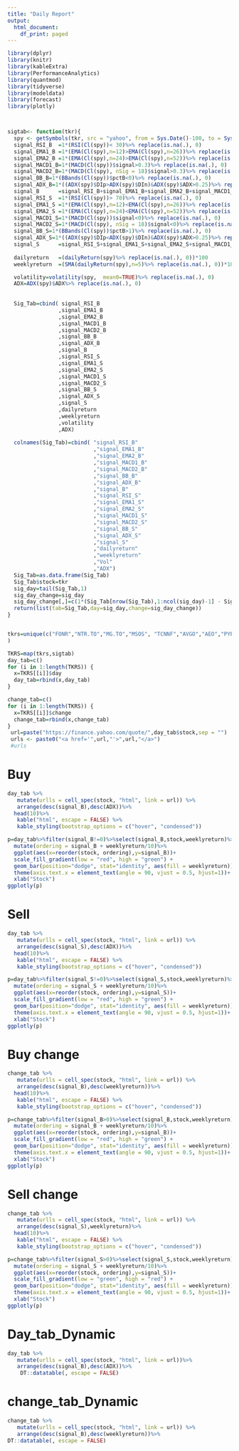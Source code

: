 ```yaml
---
title: "Daily Report"
output: 
  html_document:
    df_print: paged
---
```


```r
library(dplyr)
library(knitr)
library(kableExtra)
library(PerformanceAnalytics)
library(quantmod)
library(tidyverse)
library(modeldata)
library(forecast)
library(plotly)



sigtab<- function(tkr){
  spy <- getSymbols(tkr, src = "yahoo", from = Sys.Date()-100, to = Sys.Date(), auto.assign = FALSE)
  signal_RSI_B  =1*(RSI(Cl(spy))< 30)%>% replace(is.na(.), 0)
  signal_EMA1_B =1*(EMA(Cl(spy),n=12)>EMA(Cl(spy),n=26))%>% replace(is.na(.), 0)
  signal_EMA2_B =1*(EMA(Cl(spy),n=24)>EMA(Cl(spy),n=52))%>% replace(is.na(.), 0)
  signal_MACD1_B=1*(MACD(Cl(spy))$signal>0.3)%>% replace(is.na(.), 0)
  signal_MACD2_B=1*(MACD(Cl(spy), nSig = 18)$signal>0.3)%>% replace(is.na(.), 0)
  signal_BB_B=1*(BBands(Cl(spy))$pctB<0)%>% replace(is.na(.), 0)
  signal_ADX_B=1*((ADX(spy)$DIp>ADX(spy)$DIn)&ADX(spy)$ADX>0.25)%>% replace(is.na(.), 0)
  signal_B      =signal_RSI_B+signal_EMA1_B+signal_EMA2_B+signal_MACD1_B+signal_MACD2_B+signal_BB_B+signal_ADX_B
  signal_RSI_S  =1*(RSI(Cl(spy))> 70)%>% replace(is.na(.), 0)
  signal_EMA1_S =1*(EMA(Cl(spy),n=12)<EMA(Cl(spy),n=26))%>% replace(is.na(.), 0)
  signal_EMA2_S =1*(EMA(Cl(spy),n=24)<EMA(Cl(spy),n=52))%>% replace(is.na(.), 0)
  signal_MACD1_S=1*(MACD(Cl(spy))$signal<0)%>% replace(is.na(.), 0)
  signal_MACD2_S=1*(MACD(Cl(spy), nSig = 18)$signal<0)%>% replace(is.na(.), 0)
  signal_BB_S=1*(BBands(Cl(spy))$pctB>1)%>% replace(is.na(.), 0)
  signal_ADX_S=1*((ADX(spy)$DIp<ADX(spy)$DIn)&ADX(spy)$ADX>0.25)%>% replace(is.na(.), 0)
  signal_S      =signal_RSI_S+signal_EMA1_S+signal_EMA2_S+signal_MACD1_S+signal_MACD2_S+signal_BB_S+signal_ADX_S
  
  dailyreturn   =(dailyReturn(spy)%>% replace(is.na(.), 0))*100
  weeklyreturn  =(SMA(dailyReturn(spy),n=5)%>% replace(is.na(.), 0))*100

  volatility=volatility(spy,  mean0=TRUE)%>% replace(is.na(.), 0)
  ADX=ADX(spy)$ADX%>% replace(is.na(.), 0)
  
  
  Sig_Tab=cbind( signal_RSI_B  
                ,signal_EMA1_B 
                ,signal_EMA2_B 
                ,signal_MACD1_B
                ,signal_MACD2_B
                ,signal_BB_B
                ,signal_ADX_B
                ,signal_B      
                ,signal_RSI_S  
                ,signal_EMA1_S 
                ,signal_EMA2_S 
                ,signal_MACD1_S
                ,signal_MACD2_S
                ,signal_BB_S
                ,signal_ADX_S
                ,signal_S      
                ,dailyreturn   
                ,weeklyreturn
                ,volatility
                ,ADX)
  
  colnames(Sig_Tab)=cbind( "signal_RSI_B"
                           ,"signal_EMA1_B" 
                           ,"signal_EMA2_B" 
                           ,"signal_MACD1_B"
                           ,"signal_MACD2_B"
                           ,"signal_BB_B"
                           ,"signal_ADX_B"
                           ,"signal_B"      
                           ,"signal_RSI_S"  
                           ,"signal_EMA1_S" 
                           ,"signal_EMA2_S" 
                           ,"signal_MACD1_S"
                           ,"signal_MACD2_S"
                           ,"signal_BB_S"
                           ,"signal_ADX_S"
                           ,"signal_S"      
                           ,"dailyreturn"   
                           ,"weeklyreturn"
                           ,"Vol"
                           ,"ADX")
  Sig_Tab=as.data.frame(Sig_Tab)
  Sig_Tab$stock=tkr
  sig_day=tail(Sig_Tab,1)
  sig_day_change=sig_day
  sig_day_change[,]=c(1*(Sig_Tab[nrow(Sig_Tab),1:ncol(sig_day)-1] - Sig_Tab[nrow(Sig_Tab)-1,1:ncol(sig_day)-1]),tkr)
  return(list(tab=Sig_Tab,day=sig_day,change=sig_day_change))
}



```


```r
tkrs=unique(c("FONR","NTR.TO","MG.TO","MSOS", "TCNNF","AVGO","AEO","PYPL","DPZ","TSM","FVRR","STNE","GRWG","DOCU","ESPO","VEEV","OKTA","CWH","TWOU","MAXR","COST","NTSX","MA","V","LUMN","BTI","CLX","TRP.TO","RSI.TO","LSPD.TO","ATE.TO","EDGE.TO","ZEO.TO","ZRE.TO","RCI-B.TO","BTO.TO","ABX.TO","NWH-UN.TO","SJR-B.TO","IHI","XEG.TO","XMA.TO","XIN.TO","XMD.TO","XIT.TO","SU.TO","MFC.TO","TRP.TO","T.TO","BEPC.TO","KL.TO","CGL.TO","SKYY","RNW.TO","PSI","ICLN","ARKK","ETHQ.TO","RSI.TO","LSPD.TO","ATE.TO","LIFE.TO","MCHI","XCH.TO","IHF","ZEO.TO","XGD.TO","ZRE.TO","HACK","RCI-B.TO","BTO.TO","ABX.TO","NWH-UN.TO","XTR.TO","XEG.TO","XMA.TO","XIN.TO","XMD.TO","XIT.TO","BIP-UN.TO","AP-UN.TO","RTH","TAN","PBD","EMQQ","KGRN","VDY.TO","ROBO","BLDP.TO","AC.TO","DGRO","BCE.TO","ATZ.TO","ARRY","ZCH.TO","REI-UN.TO","BB.TO","GNOM","ARKG","VGRO.TO","SCHD","WCN.TO","RBA.TO","VRE.TO","XDSR.TO","BEP-UN.TO","XEQT.TO","XQQ.TO","VFV.TO","CNR.TO","XUH.TO","XUU.TO","PSI","IGV","PSJ","SOXX","IHI","IVW","XST.TO","XUT.TO","CPX.TO","HXS.TO","HXQ.TO","XHC.TO","BNS.TO","TD.TO","ENB.TO","CNQ.TO","RY.TO","CSIQ","PLTR","TGT","BMO","C","BTI","ETHQ.TO","RSI.TO","GDNP.V","LSPD.TO","ATE.TO","EDGE.TO","ZEO.TO","ZRE.TO","RCI-B.TO","BTO.TO","ABX.TO","NWH-UN.TO","SJR-B.TO","IHI","XEG.TO","XMA.TO","XIN.TO","XMD.TO","XIT.TO","SU.TO","MFC.TO","TRP.TO","T.TO","BEPC.TO","KL.TO","CGL.TO","SKYY","RNW.TO","PSI","ICLN","HEO.V","ARKK","BNS.TO","TD.TO","ENB.TO","CNQ.TO","RY.TO","CSIQ","PLTR","TGT","BMO","C","BTI","ETHQ.TO","RSI.TO","GDNP.V","LSPD.TO","ATE.TO","IPA.V","LIFE.TO","MCHI","XCH.TO","IHF","ZEO.TO","XGD.TO","ZRE.TO","HACK","RCI-B.TO","BTO.TO","ABX.TO","NWH-UN.TO","XTR.TO","XEG.TO","XMA.TO","XIN.TO","XMD.TO","XIT.TO","BIP-UN.TO","AP-UN.TO","RTH","TAN","PBD","EMQQ","KGRN","VDY.TO","ROBO","BLDP.TO","AC.TO","DGRO","BCE.TO","ATZ.TO","ARRY","ZCH.TO","REI-UN.TO","BB.TO","GNOM","ARKG","VGRO.TO","SCHD","WCN.TO","RBA.TO","VRE.TO","XDSR.TO","BEP-UN.TO","XEQT.TO","XQQ.TO","VFV.TO","CNR.TO","XUH.TO","XUU.TO","PSI","IGV","PSJ","SOXX","IHI","IVW","XST.TO","XUT.TO","CPX.TO","HXS.TO","HXQ.TO","XHC.TO","BAM-A.TO","CVE.TO")
)

TKRS=map(tkrs,sigtab)
day_tab=c()
for (i in 1:length(TKRS)) {
  x=TKRS[[i]]$day
  day_tab=rbind(x,day_tab)
}

change_tab=c()
for (i in 1:length(TKRS)) {
  x=TKRS[[i]]$change
  change_tab=rbind(x,change_tab)
}
 url=paste("https://finance.yahoo.com/quote/",day_tab$stock,sep = "")
 urls <- paste0("<a href='",url,"'>",url,"</a>")
 #urls
```

# Buy

```r
day_tab %>% 
   mutate(urlls = cell_spec(stock, "html", link = url)) %>%
   arrange(desc(signal_B),desc(ADX))%>%
  head(10)%>%
   kable("html", escape = FALSE) %>%
   kable_styling(bootstrap_options = c("hover", "condensed"))
```

```r
p=day_tab%>%filter(signal_B!=0)%>%select(signal_B,stock,weeklyreturn)%>%mutate(stock=as.factor(stock))%>%
  mutate(ordering = signal_B + weeklyreturn/10)%>%
  ggplot(aes(x=reorder(stock, ordering),y=signal_B))+
  scale_fill_gradient(low = "red", high = "green") + 
  geom_bar(position="dodge", stat="identity", aes(fill = weeklyreturn))+
  theme(axis.text.x = element_text(angle = 90, vjust = 0.5, hjust=1))+
  xlab("Stock")
ggplotly(p)

```

# Sell

```r
day_tab %>% 
   mutate(urlls = cell_spec(stock, "html", link = url)) %>%
   arrange(desc(signal_S),desc(ADX))%>%
  head(10)%>%
   kable("html", escape = FALSE) %>%
   kable_styling(bootstrap_options = c("hover", "condensed"))
```


```r
p=day_tab%>%filter(signal_S!=0)%>%select(signal_S,stock,weeklyreturn)%>%mutate(stock=as.factor(stock))%>%
  mutate(ordering = signal_S + weeklyreturn/10)%>%
  ggplot(aes(x=reorder(stock, ordering),y=signal_S))+
  scale_fill_gradient(low = "red", high = "green") + 
  geom_bar(position="dodge", stat="identity", aes(fill = weeklyreturn))+
  theme(axis.text.x = element_text(angle = 90, vjust = 0.5, hjust=1))+
  xlab("Stock")
ggplotly(p)
```

# Buy change

```r
change_tab %>% 
   mutate(urlls = cell_spec(stock, "html", link = url)) %>%
   arrange(desc(signal_B),desc(weeklyreturn))%>%
  head(10)%>%
   kable("html", escape = FALSE) %>%
   kable_styling(bootstrap_options = c("hover", "condensed"))
```

```r
p=change_tab%>%filter(signal_B>0)%>%select(signal_B,stock,weeklyreturn)%>%mutate(stock=as.factor(stock))%>%
  mutate(ordering = signal_B + weeklyreturn/10)%>%
  ggplot(aes(x=reorder(stock, ordering),y=signal_B))+
  scale_fill_gradient(low = "red", high = "green") + 
  geom_bar(position="dodge", stat="identity", aes(fill = weeklyreturn))+
  theme(axis.text.x = element_text(angle = 90, vjust = 0.5, hjust=1))+
  xlab("Stock")
ggplotly(p)

```

# Sell change

```r
change_tab %>% 
   mutate(urlls = cell_spec(stock, "html", link = url)) %>%
   arrange(desc(signal_S),weeklyreturn)%>%
  head(10)%>%
   kable("html", escape = FALSE) %>%
   kable_styling(bootstrap_options = c("hover", "condensed"))
```


```r
p=change_tab%>%filter(signal_S>0)%>%select(signal_S,stock,weeklyreturn)%>%mutate(stock=as.factor(stock))%>%
  mutate(ordering = signal_S + weeklyreturn/10)%>%
  ggplot(aes(x=reorder(stock, ordering),y=signal_S))+
  scale_fill_gradient(low = "green", high = "red") + 
  geom_bar(position="dodge", stat="identity", aes(fill = weeklyreturn))+
  theme(axis.text.x = element_text(angle = 90, vjust = 0.5, hjust=1))+
  xlab("Stock")
ggplotly(p)
```


# Day_tab_Dynamic

```r
day_tab %>% 
   mutate(urlls = cell_spec(stock, "html", link = url))%>%
   arrange(desc(signal_B),desc(ADX))%>%
    DT::datatable(, escape = FALSE)
```

# change_tab_Dynamic

```r
change_tab %>% 
   mutate(urlls = cell_spec(stock, "html", link = url)) %>%
   arrange(desc(signal_B),desc(weeklyreturn))%>%
DT::datatable(, escape = FALSE)
```

